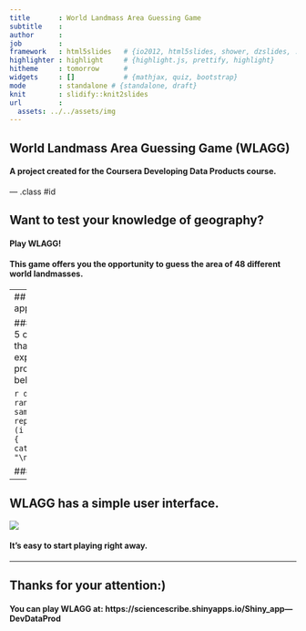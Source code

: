 ```yaml
---
title       : World Landmass Area Guessing Game
subtitle    : 
author      : 
job         : 
framework   : html5slides   # {io2012, html5slides, shower, dzslides, ...}
highlighter : highlight     # {highlight.js, prettify, highlight}
hitheme     : tomorrow      # 
widgets     : []            # {mathjax, quiz, bootstrap}
mode        : standalone # {standalone, draft}
knit        : slidify::knit2slides
url         : 
  assets: ../../assets/img
---
```

## World Landmass Area Guessing Game (WLAGG)

#### A project created for the Coursera Developing Data Products course.

--- .class #id 

## Want to test your knowledge of geography?

#### Play WLAGG!

#### This game offers you the opportunity to guess the area of 48 different world landmasses.

---
## WLAGG is a Shiny app powered by R!

#### Here's a peek at 5 of the landmasses that you'll get to experience (and the programming language behind the fun):

```r
data(islands)
random_indices <- sample(1:48, 5, replace = FALSE)
for (i in random_indices) {
  cat(names(islands[i]), "\n")
}
```

#### Wow!

---

## WLAGG has a simple user interface.

<img src="./assets/img/app.png" />

#### It's easy to start playing right away.

---

## Thanks for your attention:)

#### You can play WLAGG at: https://sciencescribe.shinyapps.io/Shiny_app---DevDataProd



